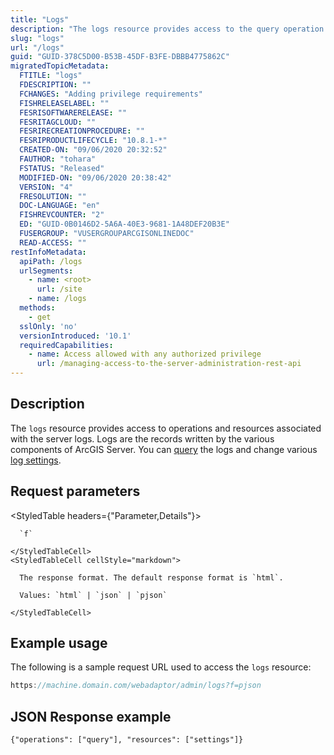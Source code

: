 ```yaml
---
title: "Logs"
description: "The logs resource provides access to the query operation and the settings resource."
slug: "logs"
url: "/logs"
guid: "GUID-378C5D00-B53B-45DF-B3FE-DBBB4775862C"
migratedTopicMetadata:
  FTITLE: "logs"
  FDESCRIPTION: ""
  FCHANGES: "Adding privilege requirements"
  FISHRELEASELABEL: ""
  FESRISOFTWARERELEASE: ""
  FESRITAGCLOUD: ""
  FESRIRECREATIONPROCEDURE: ""
  FESRIPRODUCTLIFECYCLE: "10.8.1-*"
  CREATED-ON: "09/06/2020 20:32:52"
  FAUTHOR: "tohara"
  FSTATUS: "Released"
  MODIFIED-ON: "09/06/2020 20:38:42"
  VERSION: "4"
  FRESOLUTION: ""
  DOC-LANGUAGE: "en"
  FISHREVCOUNTER: "2"
  ED: "GUID-0B0146D2-5A6A-40E3-9681-1A48DEF20B3E"
  FUSERGROUP: "VUSERGROUPARCGISONLINEDOC"
  READ-ACCESS: ""
restInfoMetadata:
  apiPath: /logs
  urlSegments:
    - name: <root>
      url: /site
    - name: /logs
  methods:
    - get
  sslOnly: 'no'
  versionIntroduced: '10.1'
  requiredCapabilities:
    - name: Access allowed with any authorized privilege
      url: /managing-access-to-the-server-administration-rest-api
---
```


## Description

The `logs` resource provides access to operations and resources associated with the server logs. Logs are the records written by the various components of ArcGIS Server. You can [query](/logsquery) the logs and change various [log settings](/logssettings). 


##  Request parameters

<StyledTable headers={"Parameter,Details"}>
  <StyledTableRow>
    <StyledTableCell cellStyle="markdown">

      `f` 

    </StyledTableCell>
    <StyledTableCell cellStyle="markdown">

      The response format. The default response format is `html`. 

      Values: `html` | `json` | `pjson`

    </StyledTableCell>
  </StyledTableRow>
</StyledTable>


## Example usage

The following is a sample request URL used to access the `logs` resource:

```javascript
https://machine.domain.com/webadaptor/admin/logs?f=pjson
```

## JSON Response example

```other
{"operations": ["query"], "resources": ["settings"]}

```